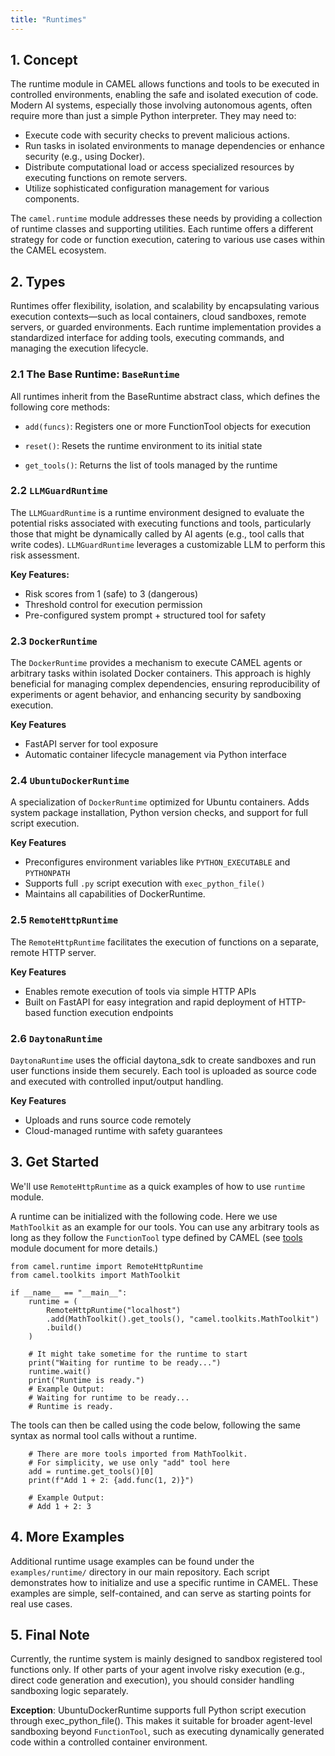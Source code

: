 ```yaml
---
title: "Runtimes"
---
```


## 1. Concept
The runtime module in CAMEL allows functions and tools to be executed in 
controlled environments, enabling the safe and isolated execution of code.
Modern AI systems, especially those involving autonomous agents, often 
require more than just a simple Python interpreter. They may need to:

- Execute code with security checks to prevent malicious actions.
- Run tasks in isolated environments to manage dependencies or enhance 
security (e.g., using Docker).
- Distribute computational load or access specialized resources by executing 
functions on remote servers.
- Utilize sophisticated configuration management for various components.

The `camel.runtime` module addresses these needs by providing a collection of 
runtime classes and supporting utilities. Each runtime offers a different 
strategy for code or function execution, catering to various use cases within 
the CAMEL ecosystem.

## 2. Types
Runtimes offer flexibility, isolation, and scalability by encapsulating 
various execution contexts—such as local containers, cloud sandboxes, 
remote servers, or guarded environments.
Each runtime implementation provides a standardized interface for adding 
tools, executing commands, and managing the execution lifecycle.

### 2.1 The Base Runtime: `BaseRuntime`
All runtimes inherit from the BaseRuntime abstract class, which defines the 
following core methods:

- `add(funcs)`: Registers one or more FunctionTool objects for execution

- `reset()`: Resets the runtime environment to its initial state

- `get_tools()`: Returns the list of tools managed by the runtime

### 2.2 `LLMGuardRuntime`
The `LLMGuardRuntime` is a runtime environment designed to evaluate 
the potential risks associated with executing functions and tools, 
particularly those that might be dynamically called by AI agents 
(e.g., tool calls that write codes).
`LLMGuardRuntime` leverages a customizable LLM to
perform this risk assessment.

**Key Features:**
- Risk scores from 1 (safe) to 3 (dangerous)
- Threshold control for execution permission
- Pre-configured system prompt + structured tool for safety

### 2.3 `DockerRuntime`
The `DockerRuntime` provides a mechanism to
execute CAMEL agents or arbitrary tasks
within isolated Docker containers. This approach is highly beneficial
for managing complex dependencies, 
ensuring reproducibility of experiments or agent behavior, 
and enhancing security by sandboxing execution.

**Key Features**
- FastAPI server for tool exposure
- Automatic container lifecycle management via Python interface

### 2.4 `UbuntuDockerRuntime`
A specialization of `DockerRuntime` optimized for Ubuntu containers. 
Adds system package installation, Python version checks, 
and support for full script execution.

**Key Features**
- Preconfigures environment variables like `PYTHON_EXECUTABLE` and `PYTHONPATH`
- Supports full `.py` script execution with `exec_python_file()`
- Maintains all capabilities of DockerRuntime.

### 2.5 `RemoteHttpRuntime`
The `RemoteHttpRuntime` facilitates the execution of functions on a separate,
remote HTTP server. 

**Key Features**
- Enables remote execution of tools via simple HTTP APIs
- Built on FastAPI for easy integration and rapid deployment
 of HTTP-based function execution endpoints

### 2.6 `DaytonaRuntime`
`DaytonaRuntime` uses the official daytona_sdk to create sandboxes and run user
functions inside them securely.
Each tool is uploaded as source code and executed with controlled input/output
handling.

**Key Features**
- Uploads and runs source code remotely
- Cloud-managed runtime with safety guarantees

## 3. Get Started
We'll use `RemoteHttpRuntime` as a quick examples of how to use 
`runtime` module.

A runtime can be initialized with the following code. Here we use
`MathToolkit` as an example for our tools. You can use any arbitrary tools as
long as they follow the `FunctionTool` type defined by CAMEL (see [tools](
./tools.md) 
module document for more details.)
```
from camel.runtime import RemoteHttpRuntime
from camel.toolkits import MathToolkit

if __name__ == "__main__":
    runtime = (
        RemoteHttpRuntime("localhost")
        .add(MathToolkit().get_tools(), "camel.toolkits.MathToolkit")
        .build()
    )
    
    # It might take sometime for the runtime to start
    print("Waiting for runtime to be ready...")
    runtime.wait()
    print("Runtime is ready.")
    # Example Output:
    # Waiting for runtime to be ready...
    # Runtime is ready.
```


The tools can then be called using the code below, 
following the same syntax as normal tool calls without a runtime.

```
    # There are more tools imported from MathToolkit. 
    # For simplicity, we use only "add" tool here
    add = runtime.get_tools()[0]  
    print(f"Add 1 + 2: {add.func(1, 2)}")
    
    # Example Output:
    # Add 1 + 2: 3
```

## 4. More Examples
Additional runtime usage examples can be found under the `examples/runtime/` 
directory in our main repository. Each script demonstrates how to initialize 
and use a specific runtime in CAMEL. These examples are simple, 
self-contained, and can serve as starting points for real use cases.

## 5. Final Note
Currently, the runtime system is mainly designed to sandbox registered tool 
functions only. If other parts of your agent involve 
risky execution (e.g., direct code generation
and execution), you should consider handling sandboxing logic separately.

**Exception**: UbuntuDockerRuntime supports full Python script execution 
through exec_python_file(). This makes it suitable for broader agent-level 
sandboxing beyond `FunctionTool`, such as executing dynamically generated code
within a controlled container environment.
